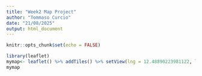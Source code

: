 ```yaml
---
title: "Week2 Map Project"
author: "Tommaso Curcio"
date: "21/08/2025"
output: html_document
---
```


```r
knitr::opts_chunk$set(echo = FALSE)
```



```r
library(leaflet)
mymap<- leaflet() %>% addTiles() %>% setView(lng = 12.48890223981122, lat = 41.89777138894118, zoom = 15) %>% addMarkers(lng = 12.48890223981122, lat = 41.89777138894118,popup="<div>Bank of Italy</div>")
mymap
```



